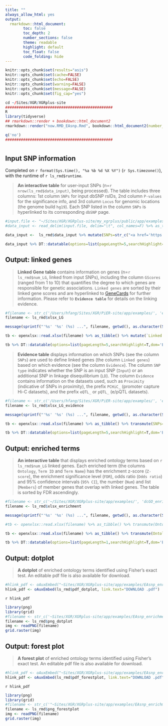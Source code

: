 ```yaml
---
title: ""
always_allow_html: yes
output:
  rmarkdown::html_document:
        toc: false
        toc_depth: 2
        number_sections: false
        theme: readable
        highlight: default
        toc_float: false
        code_folding: hide
---
```


```r
knitr::opts_chunk$set(results="asis")
knitr::opts_chunk$set(cache=FALSE)
knitr::opts_chunk$set(echo=FALSE)
knitr::opts_chunk$set(warning=FALSE)
knitr::opts_chunk$set(message=FALSE)
knitr::opts_chunk$set(fig_cap="yes")
```

```r
cd ~/Sites/XGR/XGRplus-site
################################################
R
library(tidyverse)
## rmarkdown::render + bookdown::html_document2
rmarkdown::render("now.RMD_EAsnp.Rmd", bookdown::html_document2(number_sections=F,theme=c("readable","united")[2], hightlight="default"), output_dir="/Users/hfang/Sites/XGR/XGRplus-site/app/examples")

q('no')
################################################
```


# {.tabset .tabset-fade}


## **Input SNP information**
Completed on `r format(Sys.time(), "%a %b %d %X %Y")` (`r Sys.timezone()`), with the runtime of `r ls_rmd$runtime`.

> **An interactive table** for user-input SNPs (n=`r nrow(ls_rmd$data_input)`, being processed). The table includes three columns: 1st column `SNPs` for input dbSNP rsIDs, 2nd column `P-values` for the significance info, and 3rd column `Locus` for genomic locations (the genome build `hg19`). Each SNP listed in the column `SNPs` is hyperlinked to its corresponding `dbSNP` page.

```r
#input.file <- "~/Sites/XGR/XGRplus-site/my_xgrplus/public/app/examples/eg_EAsnp.txt"
#data_input <- read_delim(input.file, delim="\t", col_names=F) %>% as_tibble() %>% set_names("Genes")

data_input <-  ls_rmd$data_input %>% mutate(SNPs=str_c("<a href='https://www.ncbi.nlm.nih.gov/snp/", SNPs, "' target='_blank'>&nbsp;", SNPs, "</a>"))

data_input %>% DT::datatable(options=list(pageLength=5,searchHighlight=T,dom='Bfrtip',buttons=c('csv','copy'), dom='t',scrollX=T), style='default', caption="", rownames=FALSE, escape=F, extensions=c('Buttons'))
```


## **Output: linked genes**

> **Linked Gene table** contains information on genes (n=`r ls_rmd$num_LG`, linked from input SNPs), including the column `GScores` (ranged from 1 to 10) that quantifies the degree to which genes are responsible for genetic associations. `Linked genes` are sorted by their linked gene scores and are hyperlinked to [GeneCards](https://www.genecards.org) for further information. Please refer to **`Evidence table`** for details on the linking evidence.

```r
#filename <- str_c('/Users/hfang/Sites/XGR/PiER-site/app/examples/', 'eV2CG.xlsx')
filename <- ls_rmd$xlsx_LG

message(sprintf("'%s' '%s' (%s) ...", filename, getwd(), as.character(Sys.time())), appendLF=TRUE)

tb <- openxlsx::read.xlsx(filename) %>% as_tibble() %>% mutate(`Linked genes`=sprintf("<a href='https://www.genecards.org/cgi-bin/carddisp.pl?gene=%s' target='%s''>%s</a>", Gene, Gene, Gene)) %>% transmute(`Linked genes`, GScores=signif(LScore,digits=4), Description)

tb %>% DT::datatable(options=list(pageLength=5,searchHighlight=T,dom='Bfrtip',buttons=c('csv','copy'), dom='t',scrollX=T), style='default', caption="", rownames=FALSE, escape=F, extensions=c('Buttons'))
```

> **Evidence table** displays information on which SNPs (see the column `SNPs`) are used to define linked genes (the column `Linked genes`) based on which evidence (see the column `Evidence`). The column `SNP type` indicates whether the SNP is an input SNP (`Input`) or an additional SNP in linkage disequilibrium (`LD`). The column `Evidence` contains information on the datasets used, such as `Proximity` (indicative of SNPs in proximity), the prefix `PCHiC_` (promoter capture Hi-C datasets), and the prefix `eQTL_` or `pQTL_` (e/pQTL datasets).

```r
#filename <- str_c('/Users/hfang/Sites/XGR/PiER-site/app/examples/', 'eV2CG_evidence.xlsx')
filename <- ls_rmd$xlsx_LG_evidence

message(sprintf("'%s' '%s' (%s) ...", filename, getwd(), as.character(Sys.time())), appendLF=TRUE)

tb <- openxlsx::read.xlsx(filename) %>% as_tibble() %>% transmute(SNPs=SNP, `SNP type`=SNP_type, `Linked genes`=Gene, Evidence)

tb %>% DT::datatable(options=list(pageLength=5,searchHighlight=T,dom='Bfrtip',buttons=c('csv','copy'), dom='t',scrollX=T), style='default', caption="", rownames=FALSE, escape=F, extensions=c('Buttons'))
```


## **Output: enriched terms**

> **An interactive table** that displays enriched ontology terms based on `r ls_rmd$num_LG` linked genes. Each enriched term (the columns `Ontology`, `Term ID` and `Term Name`) has the enrichment z-score (`Z-score`), the enrichment significance level (`FDR`), odds ratio (`Odds ratio`) and 95% confidence intervals (`95% CI`), the number (`Num`) and list (`Members`) of member genes that overlap with linked genes. The table is sorted by FDR ascendingly.

```r
#filename <- str_c('~/Sites/XGR/XGRplus-site/app/examples/', 'dcGO_enrichment.xlsx')
filename <- ls_rmd$xlsx_enrichment

message(sprintf("'%s' '%s' (%s) ...", filename, getwd(), as.character(Sys.time())), appendLF=TRUE)

#tb <- openxlsx::read.xlsx(filename) %>% as_tibble() %>% transmute(Ontology=namespace, `Term ID`=str_c("<a href='http://127.0.0.1:3010/dcGO/", namespace, "/", name, "' target='_blank'>&nbsp;", name, "</a>"), `Term Name`=id, `Z-score`=zscore, FDR=signif(adjp,digits=4), `Odds ratio`=or, `95% CI`=str_c('[',CIl,', ',CIu,']'), Num=nO, Members=overlap) %>% arrange(FDR)

tb <- openxlsx::read.xlsx(filename) %>% as_tibble() %>% transmute(Ontology=namespace, `Term ID`=id, `Term Name`=name, `Z-score`=zscore, FDR=signif(adjp,digits=4), `Odds ratio`=or, `95% CI`=str_c('[',CIl,', ',CIu,']'), Num=nO, Members=overlap) %>% arrange(FDR)

tb %>% DT::datatable(options=list(pageLength=1,searchHighlight=T,dom='Bfrtip',buttons=c('csv','copy'), dom='t',scrollX=T), style='default', caption="", rownames=FALSE, escape=F, extensions=c('Buttons'))
```


## **Output: dotplot**

> **A dotplot** of enriched ontology terms identified using Fisher's exact test. An editable pdf file is also available for download.

```r
#hlink_pdf <- oAuxEmbed("~Sites/XGR/XGRplus-site/app/examples/EAsnp_enrichment_dotplot.pdf", link.text="Download PDF")
hlink_pdf <- oAuxEmbed(ls_rmd$pdf_dotplot, link.text="DOWNLOAD .pdf")
```
<div class="text-right">`r hlink_pdf`</div>


```r
library(png)
library(grid)
#filename <- str_c('~Sites/XGR/XGRplus-site/app/examples/EAsnp_enrichment_dotplot.png')
filename <- ls_rmd$png_dotplot
img <- readPNG(filename)
grid.raster(img)
```


## **Output: forest plot**

> **A forest plot** of enriched ontology terms identified using Fisher's exact test. An editable pdf file is also available for download.

```r
#hlink_pdf <- oAuxEmbed("~Sites/XGR/XGRplus-site/app/examples/EAsnp_enrichment_forestplot.pdf", link.text="Download PDF")
hlink_pdf <- oAuxEmbed(ls_rmd$pdf_forestplot, link.text="DOWNLOAD .pdf")
```
<div class="text-right">`r hlink_pdf`</div>


```r
library(png)
library(grid)
#filename <- str_c('"~Sites/XGR/XGRplus-site/app/examples/EAsnp_enrichment_forestplot.png')
filename <- ls_rmd$png_forestplot
img <- readPNG(filename)
grid.raster(img)
```
